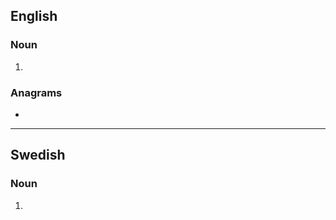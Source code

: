 ==English==

===Noun===
{{head|en|noun form}}

# {{plural of|en|deciliter}}

===Anagrams===
* {{anagrams|en|a=cdeeiilrst|decilitres}}

----

==Swedish==

===Noun===
{{head|sv|noun form}}

# {{sv-noun-form-indef-gen|deciliter}}